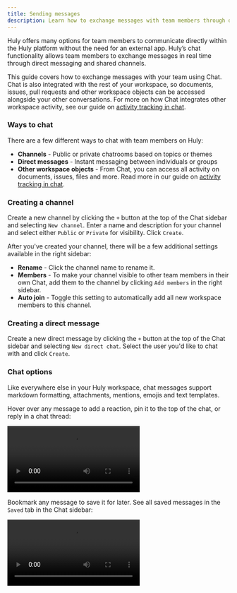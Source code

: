 ```yaml
---
title: Sending messages
description: Learn how to exchange messages with team members through direct messages, group chats and channels.
---
```



<YouTube id='I_ABiXcgMNw' posterQuality='max' />

Huly offers many options for team members to communicate directly within the Huly platform without the need for an external app. Huly’s chat functionality allows team members to exchange messages in real time through direct messaging and shared channels. 

This guide covers how to exchange messages with your team using Chat. Chat is also integrated with the rest of your workspace, so documents, issues, pull requests and other workspace objects can be accessed alongside your other conversations. For more on how Chat integrates other workspace activity, see our guide on [activity tracking in chat](../chat-activity).

### Ways to chat

There are a few different ways to chat with team members on Huly:
* **Channels** - Public or private chatrooms based on topics or themes
* **Direct messages** - Instant messaging between individuals or groups
* **Other workspace objects** - From Chat, you can access all activity on documents, issues, files and more. Read more in our guide on [activity tracking in chat](../chat-activity).

### Creating a channel

Create a new channel by clicking the `+` button at the top of the Chat sidebar and selecting `New channel`. Enter a name and description for your channel and select either `Public` or `Private` for visibility. Click `Create`.

After you've created your channel, there will be a few additional settings available in the right sidebar:

* **Rename** - Click the channel name to rename it.
* **Members** - To make your channel visible to other team members in their own Chat, add them to the channel by clicking `Add members` in the right sidebar.
* **Auto join** - Toggle this setting to automatically add all new workspace members to this channel.

### Creating a direct message

Create a new direct message by clicking the `+` button at the top of the Chat sidebar and selecting `New direct chat`. Select the user you'd like to chat with and click `Create`.

### Chat options

Like everywhere else in your Huly workspace, chat messages support markdown formatting, attachments, mentions, emojis and text templates. 

Hover over any message to add a reaction, pin it to the top of the chat, or reply in a chat thread:

<video controls>
  <source src="/src/assets/videos/huly/chat-reactions.mp4" type="video/mp4" />
</video>

Bookmark any message to save it for later. See all saved messages in the `Saved` tab in the Chat sidebar:

<video controls>
  <source src="/src/assets/videos/huly/chat-bookmark-message.mp4" type="video/mp4" />
</video>